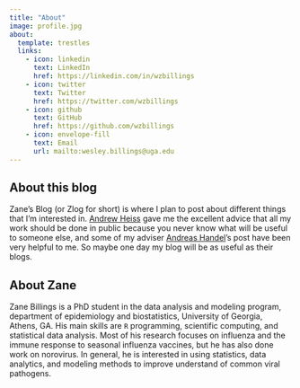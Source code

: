 ```yaml
---
title: "About"
image: profile.jpg
about:
  template: trestles
  links:
    - icon: linkedin
      text: LinkedIn
      href: https://linkedin.com/in/wzbillings
    - icon: twitter
      text: Twitter
      href: https://twitter.com/wzbillings
    - icon: github
      text: GitHub
      href: https://github.com/wzbillings
    - icon: envelope-fill
      text: Email
      url: mailto:wesley.billings@uga.edu
---
```


## About this blog

Zane's Blog (or Zlog for short) is where I plan to post about different things that I'm interested in. [Andrew Heiss](https://andrewheiss.com) gave me the excellent advice that all my work should be done in public because you never know what will be useful to someone else, and some of my adviser [Andreas Handel](https://andreashandel.com)'s post have been very helpful to me. So maybe one day my blog will be as useful as their blogs.

## About Zane

Zane Billings is a PhD student in the data analysis and modeling program,
department of epidemiology and biostatistics, University of Georgia, Athens,
GA. His main skills are `R` programming, scientific computing, and statistical
data analysis. Most of his research focuses on influenza and the immune
response to seasonal influenza vaccines, but he has also done work on norovirus.
In general, he is interested in using statistics, data analytics, and modeling
methods to improve understand of common viral pathogens.
